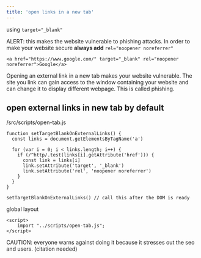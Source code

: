 ```yaml
---
title: 'open links in a new tab'
---
```


using `target="_blank"`

<span is-="badge" class="alert">ALERT:</span> this makes the website vulnerable to phishing attacks.
In order to make your website secure **always add** `rel="noopener noreferrer"`

`<a href="https://www.google.com/" target="_blank" rel="noopener noreferrer">Google</a>`

Opening an external link in a new tab makes your website vulnerable.
The site you link can gain access to the window containing your website 
and can change it to display different webpage. This is called phishing. 


## open external links in new tab by default

/src/scripts/open-tab.js

```
function setTargetBlankOnExternalLinks() {
  const links = document.getElementsByTagName('a')

  for (var i = 0; i < links.length; i++) {
    if (/^http/.test(links[i].getAttribute('href'))) {
      const link = links[i]
      link.setAttribute('target', '_blank')
      link.setAttribute('rel', 'noopener noreferrer')
    }
  }
}

setTargetBlankOnExternalLinks() // call this after the DOM is ready
```

global layout
```
<script>
    import "../scripts/open-tab.js";
</script>
```

<span is-="badge" class="caution">CAUTION:</span> everyone warns against doing it
because it stresses out the seo and users.
(citation needed)